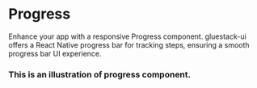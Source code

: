 
# Progress

Enhance your app with a responsive Progress component. gluestack-ui offers a React Native progress bar for tracking steps, ensuring a smooth progress bar UI experience.


### This is an illustration of progress component.
<!-- Failed to load CodePreviewer for Example:1 -->